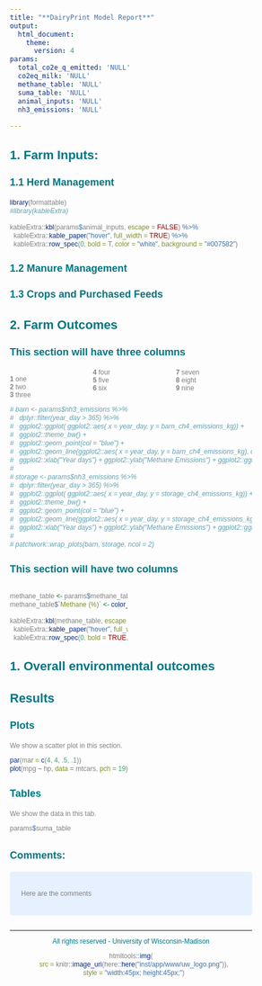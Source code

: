 ```yaml
---
title: "**DairyPrint Model Report**"
output:
  html_document:
    theme:
      version: 4
params:
  total_co2e_q_emitted: 'NULL'
  co2eq_milk: 'NULL'
  methane_table: 'NULL'
  suma_table: 'NULL'
  animal_inputs: 'NULL'
  nh3_emissions: 'NULL'
 
---
```


<style type = "text/css">

body{ /* Normal  */
      font-family: Helvetica;
      font-size: 12px;
      color: Grey;
        
  }
td {  /* Table  */
  font-family: Helvetica;
  font-size: 12px;
  text-align: center;
}
h1.title {
  font-family: Helvetica;
  font-size: 34px;
  color: #007582;
}
h1 { /* Header 1 */
  font-family: Helvetica;
  font-size: 28px;
  color: #007582;
  text-align: center;

}
h2 { /* Header 2 */
  font-family: Helvetica;
  font-size: 22px;
  color: #007582;
 
}
h3 { /* Header 3 */
  font-family: Helvetica;
  font-size: 18px;
  color: #007582;
  
}
h4 { /* Header 4 */
  font-family: Helvetica;
  font-size: 14px;
  color: #007582;
  
}
code.r{ /* Code block */
    font-family: Helvetica;
    font-size: 12px;
}
pre { /* Code block - determines code spacing between lines */
    font-family: Helvetica;
    font-size: 14px;
}
</style>

<style>
.column-left{
  float: left;
  width: 50%;
  text-align: left;
}
.column-center{
  display: inline-block;
  width: 50%;
  text-align: center;
}
</style>

<style>
  .col2 {
    columns: 2 200px;         /* number of columns and width in pixels*/
    -webkit-columns: 2 200px; /* chrome, safari */
    -moz-columns: 2 200px;    /* firefox */
  }
  .col3 {
    columns: 3 100px;
    -webkit-columns: 3 100px;
    -moz-columns: 3 100px;
  }
</style>

## **1. Farm Inputs:**

### **1.1 Herd Management**

```r
library(formattable)
#library(kableExtra)

kableExtra::kbl(params$animal_inputs, escape = FALSE) %>%
  kableExtra::kable_paper("hover", full_width = TRUE) %>% 
  kableExtra::row_spec(0, bold = T, color = "white", background = "#007582")

```


### **1.2 Manure Management**

### **1.3 Crops and Purchased Feeds**

## **2. Farm Outcomes**




### This section will have three columns

<div class="col3">
**1** one  
**2** two  
**3** three  
**4** four  
**5** five  
**6** six  
**7** seven  
**8** eight  
**9** nine  
</div>


```r

# barn <- params$nh3_emissions %>% 
#   dplyr::filter(year_day > 365) %>% 
#   ggplot2::ggplot( ggplot2::aes( x = year_day, y = barn_ch4_emissions_kg)) +
#   ggplot2::theme_bw() +
#   ggplot2::geom_point(col = "blue") +
#   ggplot2::geom_line(ggplot2::aes( x = year_day, y = barn_ch4_emissions_kg), col = "black") +
#   ggplot2::xlab("Year days") + ggplot2::ylab("Methane Emissions") + ggplot2::ggtitle("Barn")
# 
# storage <- params$nh3_emissions %>% 
#   dplyr::filter(year_day > 365) %>% 
#   ggplot2::ggplot( ggplot2::aes( x = year_day, y = storage_ch4_emissions_kg)) +
#   ggplot2::theme_bw() +
#   ggplot2::geom_point(col = "blue") +
#   ggplot2::geom_line(ggplot2::aes( x = year_day, y = storage_ch4_emissions_kg), col = "blue") +
#   ggplot2::xlab("Year days") + ggplot2::ylab("Methane Emissions") + ggplot2::ggtitle("Storage")
# 
# patchwork::wrap_plots(barn, storage, ncol = 2)

```


### This section will have two columns

<div class="col2">
```r

methane_table <- params$methane_table %>% tibble::as_tibble()
methane_table$`Methane (%)` <- color_bar("lightgreen")(methane_table$`Methane (%)`)

kableExtra::kbl(methane_table, escape = FALSE) %>%
  kableExtra::kable_paper("hover", full_width = TRUE) %>% 
  kableExtra::row_spec(0, bold = TRUE, color = "white", background = "#007582")

```
</div>


## **1. Overall environmental outcomes** 

## Results {.tabset}

### **Plots**

We show a scatter plot in this section.

```r
par(mar = c(4, 4, .5, .1))
plot(mpg ~ hp, data = mtcars, pch = 19)
```

### **Tables**

We show the data in this tab.

```r

params$suma_table


```

## {-}

### **Comments:**
<style>
div.blue { background-color:#e6f0ff; border-radius: 5px; padding: 20px;}
</style>
<div class = "blue">

Here are the comments




</div>

&nbsp;
<hr />
<p style = "text-align: center; color: #007582;"> All rights reserved - University of Wisconsin-Madison </p>
<center>
```r
 
htmltools::img(
   src = knitr::image_uri(here::here("inst/app/www/uw_logo.png")),
   style = "width:45px; height:45px;")
   
```
</center>
&nbsp;


